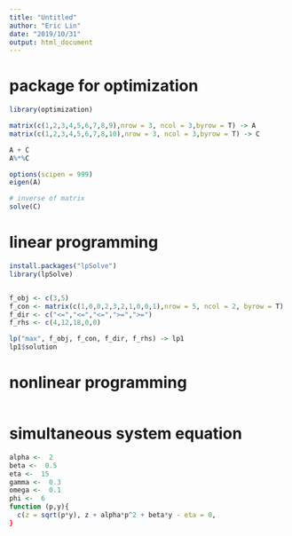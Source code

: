 ```yaml
---
title: "Untitled"
author: "Eric Lin"
date: "2019/10/31"
output: html_document
---
```


# package for optimization 
```r
library(optimization)
```

```r
matrix(c(1,2,3,4,5,6,7,8,9),nrow = 3, ncol = 3,byrow = T) -> A
matrix(c(1,2,3,4,5,6,7,8,10),nrow = 3, ncol = 3,byrow = T) -> C

A + C
A%*%C

options(scipen = 999)
eigen(A)

# inverse of matrix 
solve(C)

```

# linear programming
```r
install.packages("lpSolve")
library(lpSolve)


f_obj <- c(3,5)
f_con <- matrix(c(1,0,0,2,3,2,1,0,0,1),nrow = 5, ncol = 2, byrow = T) 
f_dir <- c("<=","<=","<=",">=",">=")
f_rhs <- c(4,12,18,0,0)

lp("max", f_obj, f_con, f_dir, f_rhs) -> lp1
lp1$solution
```

# nonlinear  programming
```r

```

# simultaneous system equation
```r
alpha <-  2
beta <-  0.5
eta <-  15
gamma <-  0.3
omega <-  0.1
phi <-  6
function (p,y){
  c(z = sqrt(p*y), z + alpha*p^2 + beta*y - eta = 0, 
}
```


